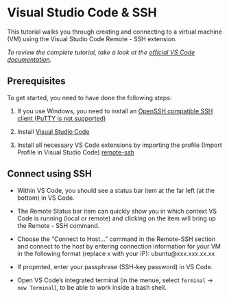 # Visual Studio Code & SSH
 
This tutorial walks you through creating and connecting to a virtual machine (VM) using the Visual Studio Code Remote - SSH extension. 

*To review the complete tutorial, take a look at the [official VS Code documentation](https://code.visualstudio.com/docs/remote/ssh-tutorial).*

## Prerequisites

To get started, you need to have done the following steps:

1. If you use Windows, you need to install an [OpenSSH compatible SSH client (PuTTY is not supported)](https://code.visualstudio.com/docs/remote/troubleshooting#_installing-a-supported-ssh-client)

2. Install [Visual Studio Code](https://code.visualstudio.com/)

3. Install all necessary VS Code extensions by importing the profile (Import Profile in Visual Studio Code) [remote-ssh](https://vscode.dev/profile/github/56613fe53b2ed401df9f752170a8828c)


## Connect using SSH

- Within VS Code, you should see a  status bar item at the far left (at the bottom) in VS Code. 

- The Remote Status bar item can quickly show you in which context VS Code is running (local or remote) and clicking on the item will bring up the Remote - SSH command.

- Choose the "Connect to Host..." command in the Remote-SSH section and connect to the host by entering connection information for your VM in the following format (replace x with your IP): ubuntu@xxx.xxx.xx.xx

- If propmted, enter your passphrase (SSH-key password) in VS Code.

- Open VS Code's integrated terminal (in the menue, select `Terminal` -> `new Terminal`), to be able to work inside a bash shell.


<!--

## Port forwarding (optional)

To be able to browse to the web app on your local machine, you can leverage another feature called Port forwarding.

To be able to access a port on the remote machine that may not be publicly exposed, you need to establish a connection or a tunnel between a port on your local machine and the server.

[Port Forwarding](https://code.visualstudio.com/docs/remote/ssh#_forwarding-a-port-creating-ssh-tunnel)

With the app still running, open the SSH Explorer and find the Forwarded Ports view. Click on the Forward a port link and indicate that you want to forward  a specific port.

-->

